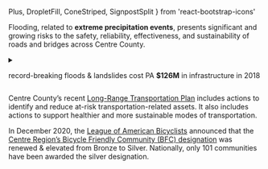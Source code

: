   Plus,
  DropletFill,
  ConeStriped,
  SignpostSplit
} from 'react-bootstrap-icons'

Flooding, related to **extreme precipitation events**, presents significant and growing risks to the safety, reliability, effectiveness, and sustainability of roads and bridges across Centre County.

<details>
<summary>

record-breaking <DropletFill /> floods & <ConeStriped /> landslides cost PA **$126M** in infrastructure in 2018 <Plus />

</summary>
<article>

The Pennsylvania Auditor General [reported that in 2018](https://www.paauditor.gov/Media/Default/Reports/RPT_Climate_crisis_111219_FINAL.pdf) climate-related costs to Pennsylvania totaled at least $261 million;
that number includes record-breaking floods and landslides that caused more than $125.7 million in infrastructure damages.

During the rainstorm [in October 2016, 7-10” of rain fell](http://www.bennertownship.org/?page_id=1014) over the course of 4 hours in Centre County that damaged several bridges and roadways.
This event caused a landslide along Purdue Mountain Road in Benner Township which **closed the road for almost 2 years**.
FEMA and PEMA covered 65% of the $933,000 needed for repairs.

We will be increasingly forced to divert funding to climate-caused infrastructure damages.

</article>
</details>

<aside>

<SignpostSplit />

Centre County’s recent [Long-Range Transportation Plan](https://www.crcog.net/lrtp2050)
includes actions to identify and reduce at-risk transportation-related assets.
It also includes actions to support healthier and more sustainable modes of transportation.

In December 2020, the [League of American Bicyclists](https://www.bikeleague.org/community)
announced that the [Centre Region’s Bicycle Friendly Community (BFC) designation](https://bikeleague.org/sites/default/files/bfareportcards/BFC_Fall_2020_ReportCard_State_College_Centre_Region_PA.pdf)
was renewed & elevated from Bronze to Silver.
Nationally, only 101 communities have been awarded the silver designation.

</aside>
